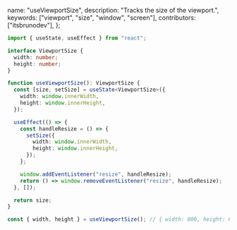   name: "useViewportSize",
  description: "Tracks the size of the viewport.",
  keywords: ["viewport", "size", "window", "screen"],
  contributors: ["itsbrunodev"],
};

```typescript
import { useState, useEffect } from "react";

interface ViewportSize {
  width: number;
  height: number;
}

function useViewportSize(): ViewportSize {
  const [size, setSize] = useState<ViewportSize>({
    width: window.innerWidth,
    height: window.innerHeight,
  });

  useEffect(() => {
    const handleResize = () => {
      setSize({
        width: window.innerWidth,
        height: window.innerHeight,
      });
    };

    window.addEventListener("resize", handleResize);
    return () => window.removeEventListener("resize", handleResize);
  }, []);

  return size;
}
```

```typescript
const { width, height } = useViewportSize(); // { width: 800, height: 600 }
```
